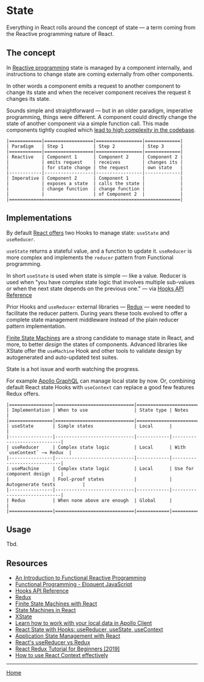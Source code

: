 

<Meta title="State" component={State} />

# State

Everything in React rolls around the concept of state &mdash; a term coming from the Reactive programming nature of React.

## The concept

In [Reactive programming](https://blog.danlew.net/2017/07/27/an-introduction-to-functional-reactive-programming/) state is managed by a component internally, and instructions to change state are coming externally from other components.

In other words a component emits a request to another component to change its state and when the receiver component receives the request it changes its state.

Sounds simple and straightforward &mdash; but in an older paradigm, imperative programming, things were different. A component could directly change the state of another component via a simple function call. This made components tightly coupled which [lead to high complexity in the codebase](https://eloquentjavascript.net/1st_edition/chapter6.html).

```
|============|==================|=================|=============|
| Paradigm   | Step 1           | Step 2          | Step 3      |
|============|==================|=================|=============|
| Reactive   | Component 1      | Component 2     | Component 2 |
|            | emits request    | receives        | changes its |
|            | for state change | the request     | own state   |
|------------|------------------|-----------------|-------------|
| Imperative | Component 2      | Component 1     |             |
|            | exposes a state  | calls the state |             |
|            | change function  | change function |             |
|            |                  | of Component 2  |             |
|===============================================================|
```

## Implementations

By default [React offers](https://reactjs.org/docs/hooks-reference.html) two Hooks to manage state: `useState` and `useReducer`.

`useState` returns a stateful value, and a function to update it. `useReducer` is more complex and implements the `reducer` pattern from Functional programming.

In short `useState` is used when state is simple &mdash; like a value. Reducer is used when "you have complex state logic that involves multiple sub-values or when the next state depends on the previous one." &mdash; via [Hooks API Reference](https://reactjs.org/docs/hooks-reference.html)

Prior Hooks and `useReducer` external libraries &mdash; [Redux](https://redux.js.org/) &mdash; were needed to facilitate the reducer pattern. During years these tools evolved to offer a complete state management middleware instead of the plain reducer pattern implementation.

[Finite State Machines](https://css-tricks.com/finite-state-machines-with-react/) are a strong candidate to manage state in React, and more, to better _design_ the states of components. Advanced libraries like XState offer the `useMachine` Hook and other tools to validate design by autogenerated and auto-updated test suites.

State is a hot issue and worth watching the progress.

For example [Apollo GraphQL](https://www.apollographql.com/docs/react/essentials/local-state/) can manage local state by now. Or, combining default React state Hooks with `useContext` can replace a good few features Redux offers.

```
|================|=============================|===========================================
| Implementation | When to use                 | State type | Notes                       |
|================|=============================|===========================================
| useState       | Simple states               | Local      |                             |
|----------------|-----------------------------|------------|-----------------------------|
| useReducer     | Complex state logic         | Local      | With `useContext` ~= Redux  |
|----------------|-----------------------------|------------|-----------------------------|
| useMachine     | Complex state logic         | Local      | Use for component design    |
|                | Fool-proof states           |            | Autogenerate tests          |
|----------------|-----------------------------|------------|-----------------------------|
| Redux          | When none above are enough  | Global     |                             |
|================|=============================|============|=============================|
```

## Usage

Tbd.

## Resources

- [An Introduction to Functional Reactive Programming](https://blog.danlew.net/2017/07/27/an-introduction-to-functional-reactive-programming/)
- [Functional Programming - Eloquent JavaScript](https://eloquentjavascript.net/1st_edition/chapter6.html)
- [Hooks API Reference](https://reactjs.org/docs/hooks-reference.html)
- [Redux](https://redux.js.org/)
- [Finite State Machines with React](https://css-tricks.com/finite-state-machines-with-react/)
- [State Machines in React](https://gedd.ski/post/state-machines-in-react/)
- [XState](https://xstate.js.org/docs/)
- [Learn how to work with your local data in Apollo Client](https://www.apollographql.com/docs/react/essentials/local-state/)
- [React State with Hooks: useReducer, useState, useContext](https://www.robinwieruch.de/react-state-usereducer-usestate-usecontext/)
- [Application State Management with React](https://kentcdodds.com/blog/application-state-management-with-react)
- [React's useReducer vs Redux](https://www.robinwieruch.de/redux-vs-usereducer/)
- [React Redux Tutorial for Beginners [2019]](https://www.robinwieruch.de/react-redux-tutorial/)
- [How to use React Context effectively](https://kentcdodds.com/blog/how-to-use-react-context-effectively)

---

[Home](./?path=/docs/home--storybookdocsonly)
